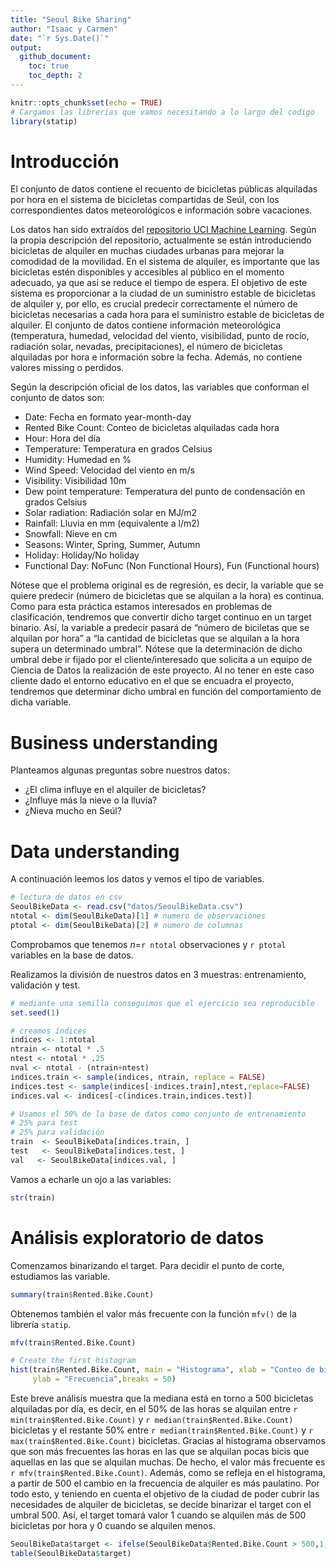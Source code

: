 ```yaml
---
title: "Seoul Bike Sharing"
author: "Isaac y Carmen"
date: "`r Sys.Date()`"
output:
  github_document:
    toc: true
    toc_depth: 2
---
```


<!-- Para obtener html sin format github document: -->
<!-- --- -->
<!-- title: "Seoul Bike Sharing" -->
<!-- author: "Isaac y Carmen" -->
<!-- date: "`r Sys.Date()`" -->
<!-- output:  -->
<!--   html_document: -->
<!--     theme: flatly -->
<!--     toc: yes -->
<!--     toc_float: -->
<!--       collapsed: true -->
<!-- --- -->


```r
knitr::opts_chunk$set(echo = TRUE)
# Cargamos las librerias que vamos necesitando a lo largo del codigo
library(statip)
```

# Introducción

El conjunto de datos contiene el recuento de bicicletas públicas alquiladas por hora en el sistema de bicicletas compartidas de Seúl, con los correspondientes datos meteorológicos e información sobre vacaciones.

Los datos han sido extraídos del [repositorio UCI Machine Learning](https://archive.ics.uci.edu/dataset/560/seoul+bike+sharing+demand). Según la propia descripción del repositorio, actualmente se están introduciendo bicicletas de alquiler en muchas ciudades urbanas para mejorar la comodidad de la movilidad. En el sistema de alquiler, es importante que las bicicletas estén disponibles y accesibles al público en el momento adecuado, ya que así se reduce el tiempo de espera. El objetivo de este sistema es proporcionar a la ciudad de un suministro estable de bicicletas de alquiler y, por ello, es crucial predecir correctamente el número de bicicletas necesarias a cada hora para el suministro estable de bicicletas de alquiler. 
El conjunto de datos contiene información meteorológica (temperatura, humedad, velocidad del viento, visibilidad, punto de rocío, radiación solar, nevadas, precipitaciones), el número de bicicletas alquiladas por hora e información sobre la fecha. Además, no contiene valores missing o perdidos.

Según la descripción oficial de los datos, las variables que conforman el conjunto de datos son:

* Date: Fecha en formato year-month-day
* Rented Bike Count: Conteo de bicicletas alquiladas cada hora
* Hour: Hora del día
* Temperature: Temperatura en grados Celsius
* Humidity: Humedad en %
* Wind Speed: Velocidad del viento en m/s
* Visibility: Visibilidad 10m
* Dew point temperature: Temperatura del punto de condensación en grados Celsius
* Solar radiation: Radiación solar en MJ/m2
* Rainfall: Lluvia en mm (equivalente a l/m2)
* Snowfall: Nieve en cm
* Seasons: Winter, Spring, Summer, Autumn
* Holiday: Holiday/No holiday
* Functional Day: NoFunc (Non Functional Hours), Fun (Functional hours)


Nótese que el problema original es de regresión, es decir, la variable que se quiere predecir (número de bicicletas que se alquilan a la hora) es continua. Como para esta práctica estamos interesados en problemas de clasificación, tendremos que convertir dicho target continuo en un target binario. Así, la variable a predecir pasará de "número de biciletas que se alquilan por hora" a "la cantidad de bicicletas que se alquilan a la hora supera un determinado umbral". Nótese que la determinación de dicho umbral debe ir fijado por el cliente/interesado que solicita a un equipo de Ciencia de Datos la realización de este proyecto. Al no tener en este caso cliente dado el entorno educativo en el que se encuadra el proyecto, tendremos que determinar dicho umbral en función del comportamiento de dicha variable.

# Business understanding
Planteamos algunas preguntas sobre nuestros datos:

* ¿El clima influye en el alquiler de bicicletas?
* ¿Influye más la nieve o la lluvia?
* ¿Nieva mucho en Seúl?


# Data understanding

A continuación leemos los datos y vemos el tipo de variables.


```r
# lectura de datos en csv
SeoulBikeData <- read.csv("datos/SeoulBikeData.csv")
ntotal <- dim(SeoulBikeData)[1] # numero de observaciones
ptotal <- dim(SeoulBikeData)[2] # numero de columnas

```

Comprobamos que tenemos $n=$```r ntotal``` observaciones y ```r ptotal``` variables en la base de datos.


Realizamos la división de nuestros datos en 3 muestras: entrenamiento, validación y test.

```r
# mediante una semilla conseguimos que el ejercicio sea reproducible
set.seed(1)

# creamos índices
indices <- 1:ntotal
ntrain <- ntotal * .5
ntest <- ntotal * .25
nval <- ntotal - (ntrain+ntest)
indices.train <- sample(indices, ntrain, replace = FALSE)
indices.test <- sample(indices[-indices.train],ntest,replace=FALSE)
indices.val <- indices[-c(indices.train,indices.test)]

# Usamos el 50% de la base de datos como conjunto de entrenamiento
# 25% para test
# 25% para validación
train  <- SeoulBikeData[indices.train, ]
test   <- SeoulBikeData[indices.test, ]
val   <- SeoulBikeData[indices.val, ]

```

Vamos a echarle un ojo a las variables:

```r
str(train)
```



# Análisis exploratorio de datos

Comenzamos binarizando el target. Para decidir el punto de corte, estudiamos las variable.

```r
summary(train$Rented.Bike.Count)
```

Obtenemos también el valor más frecuente con la función `mfv()` de la librería `statip`.

```r
mfv(train$Rented.Bike.Count)
```


```r

# Create the first histogram
hist(train$Rented.Bike.Count, main = "Histograma", xlab = "Conteo de bicicletas alquiladas",
     ylab = "Frecuencia",breaks = 50)
```

Este breve análisis muestra que la mediana está en torno a 500 bicicletas alquiladas por día, es decir, en el 50% de las horas se alquilan entre ```r min(train$Rented.Bike.Count)``` y ```r median(train$Rented.Bike.Count)``` bicicletas y el restante 50% entre ```r median(train$Rented.Bike.Count)``` y ```r max(train$Rented.Bike.Count)``` bicicletas. Gracias al histograma observamos que son más frecuentes las horas en las que se alquilan pocas bicis que aquellas en las que se alquilan muchas. De hecho, el valor más frecuente es ```r mfv(train$Rented.Bike.Count)```. Además, como se refleja en el histograma, a partir de 500 el cambio en la frecuencia de alquiler es más paulatino. Por todo esto, y teniendo en cuenta el objetivo de la ciudad de poder cubrir las necesidades de alquiler de bicicletas, se decide binarizar el target con el umbral 500. Así, el target tomará valor 1 cuando se alquilen más de 500 bicicletas por hora y 0 cuando se alquilen menos.

```r
SeoulBikeData$target <- ifelse(SeoulBikeData$Rented.Bike.Count > 500,1,0)
table(SeoulBikeData$target)
```


